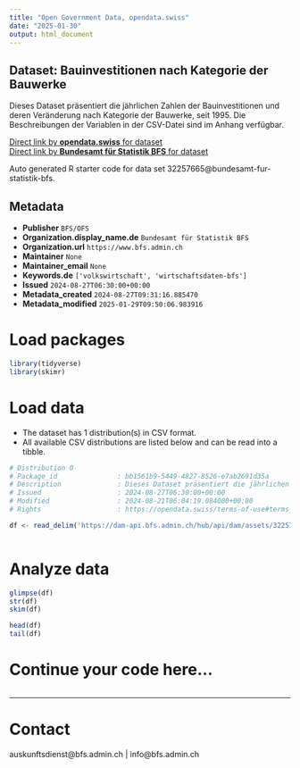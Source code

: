 ```yaml
---
title: "Open Government Data, opendata.swiss"
date: "2025-01-30"
output: html_document
---
```


## Dataset: Bauinvestitionen nach Kategorie der Bauwerke

Dieses Dataset präsentiert die jährlichen Zahlen der Bauinvestitionen und deren Veränderung nach Kategorie der Bauwerke, seit 1995. Die Beschreibungen der Variablen in der CSV-Datei sind im Anhang verfügbar.

[Direct link by **opendata.swiss** for dataset](https://opendata.swiss/de/dataset/bauinvestitionen-nach-kategorie-der-bauwerke7)<br>
[Direct link by **Bundesamt für Statistik BFS** for dataset](https://www.bfs.admin.ch/asset/de/ts-x-04.02.05.03)

Auto generated R starter code for data set 32257665@bundesamt-fur-statistik-bfs.

## Metadata

- **Publisher** `BFS/OFS`
- **Organization.display_name.de** `Bundesamt für Statistik BFS`
- **Organization.url** `https://www.bfs.admin.ch`
- **Maintainer** `None`
- **Maintainer_email** `None`
- **Keywords.de** `['volkswirtschaft', 'wirtschaftsdaten-bfs']`
- **Issued** `2024-08-27T06:30:00+00:00`
- **Metadata_created** `2024-08-27T09:31:16.885470`
- **Metadata_modified** `2025-01-29T09:50:06.983916`


# Load packages

```r

library(tidyverse)
library(skimr)

```

# Load data

-   The dataset has 1 distribution(s) in CSV format.
-   All available CSV distributions are listed below and can be read into a tibble.

```r

# Distribution 0
# Package_id               : bb1561b9-5449-4827-8526-e7ab2691d35a
# Description              : Dieses Dataset präsentiert die jährlichen Zahlen der Bauinvestitionen und deren Veränderung nach Kategorie der Bauwerke, seit 1995. Die Beschreibungen der Variablen in der CSV-Datei sind im Anhang verfügbar.
# Issued                   : 2024-08-27T06:30:00+00:00
# Modified                 : 2024-08-21T06:04:19.084000+00:00
# Rights                   : https://opendata.swiss/terms-of-use#terms_by_ask

df <- read_delim('https://dam-api.bfs.admin.ch/hub/api/dam/assets/32257673/master')



```

# Analyze data

```r

glimpse(df)
str(df)
skim(df)

head(df)
tail(df)

```

# Continue your code here...

```r

```

------------------------------------------------------------------------

# Contact

auskunftsdienst@bfs.admin.ch | info@bfs.admin.ch
